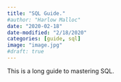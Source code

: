 ```yaml
---
title: "SQL Guide."
#author: "Harlow Malloc"
date: "2020-02-18"
date-modified: "2/18/2020"
categories: [guide, sql]
image: "image.jpg"
#draft: true
---
```


This is a long guide to mastering SQL.